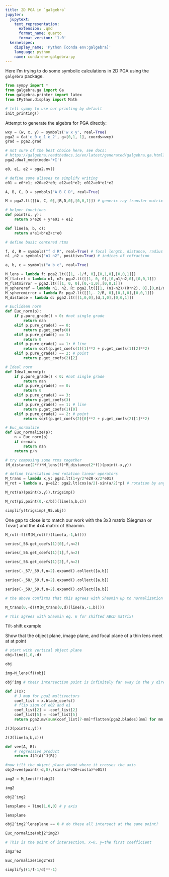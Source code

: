 ```yaml
---
title: 2D PGA in `galgebra`
jupyter:
  jupytext:
    text_representation:
      extension: .qmd
      format_name: quarto
      format_version: '1.0'
  kernelspec:
    display_name: 'Python [conda env:galgebra]'
    language: python
    name: conda-env-galgebra-py
---
```


Here I'm trying to do some symbolic calculations in 2D PGA using the `galgebra` package.

```python
from sympy import *
from galgebra.ga import Ga
from galgebra.printer import latex
from IPython.display import Math

# tell sympy to use our printing by default
init_printing()
```

Attempt to generate the algebra for PGA directly:

```python
wxy = (w, x, y) = symbols('w x y', real=True)
pga2 = Ga('e_0 e_1 e_2', g=[0,1, 1], coords=wxy)
grad = pga2.grad
```

```python
# not sure of the best choice here, see docs: 
# https://galgebra.readthedocs.io/en/latest/generated/galgebra.ga.html?galgebra.ga.Ga.dual_mode
pga2.dual_mode(mode='+I')
```

```python
e0, e1, e2 = pga2.mv()
```

```python
# define some aliases to simplify writing
e01 = e0*e1; e20=e2*e0; e12=e1*e2; e012=e0*e1*e2
```

```python
A, B, C, D = symbols("A B C D", real=True)
```

```python
M = pga2.lt([[A, C, 0],[B,D,0],[0,0,1]]) # generic ray transfer matrix (note the list is the transpose of the matrix)
```

```python
# helper functions
def point(x, y):
    return x*e20 + y*e01 + e12

def line(a, b, c):
    return a*e1+b*e2+c*e0
```

```python
# define basic centered rtms
```

```python
f, d, R = symbols("f d R", real=True) # focal length, distance, radius
n1 ,n2 = symbols("n1 n2", positive=True) # indices of refraction
```

```python
a, b, c = symbols("a b c", real=True)
```

```python
M_lens = lambda f: pga2.lt([[1, -1/f, 0],[0,1,0],[0,0,1]])
M_flatref = lambda n1, n2: pga2.lt([[1, 0, 0],[0,n1/n2,0],[0,0,1]])
M_flatmirror = pga2.lt([[1, 0, 0],[0,-1,0],[0,0,1]])
M_sphereref = lambda n1, n2, R: pga2.lt([[1, (n1-n2)/(R*n2), 0],[0,n1/n2,0],[0,0,1]])
M_spheremirror = lambda R: pga2.lt([[1,- 2/R, 0],[0,1,0],[0,0,1]])
M_distance = lambda d: pga2.lt([[1,0,0],[d,1,0],[0,0,1]])
```

```python
# Euclidean norm
def Euc_norm(p):
    if p.pure_grade() < 0: #not single grade
        return nan
    elif p.pure_grade() == 0:
        return p.get_coefs(0)
    elif p.pure_grade() == 3:
        return 0
    elif p.pure_grade() == 1: # line
        return sqrt(p.get_coefs(1)[1]**2 + p.get_coefs(1)[2]**2)
    elif p.pure_grade() == 2: # point
        return p.get_coefs(2)[2]
```

```python
# Ideal norm
def Ideal_norm(p):
    if p.pure_grade() < 0: #not single grade
        return nan
    elif p.pure_grade() == 0:
        return 0
    elif p.pure_grade() == 3:
        return p.get_coefs(3)
    elif p.pure_grade() == 1: # line
        return p.get_coefs(1)[0]
    elif p.pure_grade() == 2: # point
        return sqrt(p.get_coefs(2)[0]**2 + p.get_coefs(2)[1]**2)
```

```python
# Euc_normalize
def Euc_normalize(p):
    n = Euc_norm(p)
    if n==nan:
        return nan
    return p/n
```

```python
# try composing some rtms together
(M_distance(2*f)*M_lens(f)*M_distance(2*f))(point(-x,y))
```

```python
# define translation and rotation linear operators
M_trans = lambda x,y: pga2.lt(1+y/2*e20-x/2*e01)
M_rot = lambda a, p=e12: pga2.lt(cos(a/2)-sin(a/2)*p) # rotation by angle a about point p
```

```python
M_rot(a)(point(x,y)).trigsimp()
```

```python
M_rot(pi,point(0,-c/b))(line(a,b,c))
```

```python
simplify(trigsimp(_95.obj))
```

One gap to close is to match our work with the 3x3 matrix (Siegman or Tovar) and the 4x4 matrix of Shaomin.

```python
M_rot(-f)(M(M_rot(f)(line(a,-1,b))))
```

```python
series(_56.get_coefs(1)[0],f,n=2)
```

```python
series(_56.get_coefs(1)[1],f,n=2)
```

```python
series(_56.get_coefs(1)[2],f,n=2)
```

```python
series(-_57/_59,f,n=2).expand().collect([a,b])
```

```python
series(-_58/_59,f,n=2).expand().collect([a,b])
```

```python
series(-_59/_59,f,n=2).expand().collect([a,b])
```

```python
# the above confirms that this agrees with Shaomin up to normalization and linear dependence on the ray parameters.
```

```python
M_trans(0,-d)(M(M_trans(0,d)(line(a,-1,b))))
```

```python
# This agrees with Shaomin eq. 6 for shifted ABCD matrix!
```

Tilt-shift example

Show that the object plane, image plane, and focal plane of a thin lens meet at at point

```python
# start with vertical object plane
obj=line(1,0,-d)
```

```python
obj
```

```python
img=M_lens(f)(obj)
```

```python
obj^img # their intersection point is infinitely far away in the y direction.
```

```python
def J(x):
    # J map for pga2 multivectors
    coef_list = x.blade_coefs()
    # flip sign of e02 and e1
    coef_list[2] = -coef_list[2]
    coef_list[5] = -coef_list[5]
    return pga2.mv(sum(coef_list[7-mm]*flatten(pga2.blades)[mm] for mm in range(8)))
```

```python
J(J(point(x,y)))
```

```python
J(J(line(a,b,c)))
```

```python
def vee(A, B):
    # regressive product
    return J(J(A)^J(B))
```

```python
#now tilt the object plane about where it crosses the axis
obj2=vee(point(-d,0),(sin(a)*e20+cos(a)*e01))
```

```python
img2 = M_lens(f)(obj2)
```

```python
img2
```

```python
obj2^img2
```

```python
lensplane = line(1,0,0) # y axis
```

```python
lensplane
```

```python
obj2^img2^lensplane == 0 # do these all intersect at the same point?
```

```python
Euc_normalize(obj2^img2)
```

```python
# This is the point of intersection, x=0, y=the first coefficient
```

```python
img2^e2
```

```python
Euc_normalize(img2^e2)
```

```python
simplify((1/f-1/d)**-1)
```
